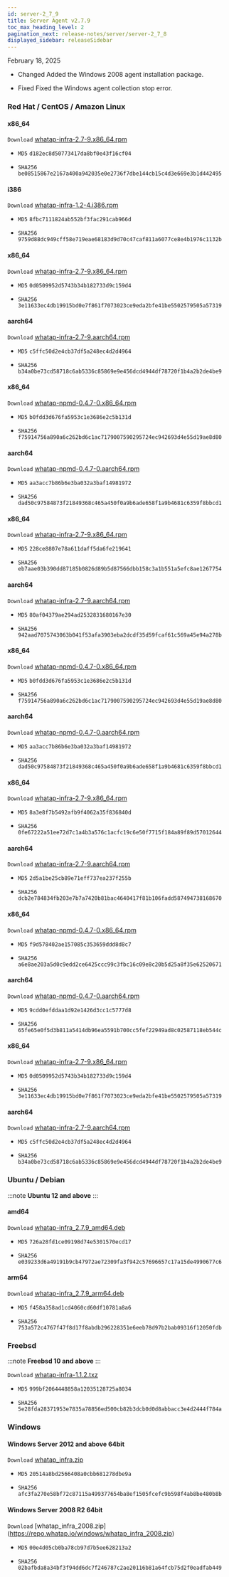 ```yaml
---
id: server-2_7_9
title: Server Agent v2.7.9
toc_max_heading_level: 2
pagination_next: release-notes/server/server-2_7_8
displayed_sidebar: releaseSidebar
---
```


February 18, 2025

- <Status priority='1'>Changed</Status> Added the Windows 2008 agent installation package.

- <Status priority='0'>Fixed</Status> Fixed the Windows agent collection stop error.

### Red Hat / CentOS / Amazon Linux

<Tabs>
<TabItem value="6Server6" label="6Server6 / 6" default>

#### x86_64

<code class='my'>Download</code> [whatap-infra-2.7-9.x86_64.rpm](https://repo.whatap.io/centos/6/x86_64/whatap-infra-2.7-9.x86_64.rpm)

- <code class='Beta'>MD5</code> `d182ec8d50773417da8bf0e43f16cf04`

- <code class='Beta'>SHA256</code> `be08515867e2167a400a942035e0e2736f7dbe144cb15c4d3e669e3b1d442495`

#### i386

<code class='my'>Download</code> [whatap-infra-1.2-4.i386.rpm](https://repo.whatap.io/centos/6/i386/whatap-infra-1.2-4.i386.rpm)

- <code class='Beta'>MD5</code> `8fbc7111824ab552bf3fac291cab966d`

- <code class='Beta'>SHA256</code> `9759d88dc949cff58e719eae68183d9d70c47caf811a6077ce8e4b1976c1132b`
  </TabItem>
  <TabItem value="7Server7" label="7Server7 / 7" default>

#### x86_64

<code class='my'>Download</code> [whatap-infra-2.7-9.x86_64.rpm](https://repo.whatap.io/centos/7/x86_64/whatap-infra-2.7-9.x86_64.rpm)

- <code class='Beta'>MD5</code> `0d0509952d5743b34b182733d9c159d4`

- <code class='Beta'>SHA256</code> `3e11633ec4db19915bd0e7f861f7073023ce9eda2bfe41be5502579505a57319`

#### aarch64

<code class='my'>Download</code> [whatap-infra-2.7-9.aarch64.rpm](https://repo.whatap.io/centos/7/aarch64/whatap-infra-2.7-9.aarch64.rpm)

- <code class='Beta'>MD5</code> `c5ffc50d2e4cb37df5a248ec4d2d4964`

- <code class='Beta'>SHA256</code> `b34a0be73cd58718c6ab5336c85869e9e456dcd4944df78720f1b4a2b2de4be9`

#### x86_64

<code class='my'>Download</code> [whatap-npmd-0.4.7-0.x86_64.rpm](https://repo.whatap.io/centos/7/x86_64/whatap-npmd-0.4.7-0.x86_64.rpm)

- <code class='Beta'>MD5</code> `b0fdd3d676fa5953c1e3686e2c5b131d`

- <code class='Beta'>SHA256</code> `f75914756a890a6c262bd6c1ac7179007590295724ec942693d4e55d19ae8d80`

#### aarch64

<code class='my'>Download</code> [whatap-npmd-0.4.7-0.aarch64.rpm](https://repo.whatap.io/centos/7/aarch64/whatap-npmd-0.4.7-0.aarch64.rpm)

- <code class='Beta'>MD5</code> `aa3acc7b86b6e3ba032a3baf14981972`

- <code class='Beta'>SHA256</code> `dad50c97584873f21849368c465a450f0a9b6ade658f1a9b4681c6359f8bbcd1`
  </TabItem>
  <TabItem value="8Server8" label="8Server8 / 8" default>

#### x86_64

<code class='my'>Download</code> [whatap-infra-2.7-9.x86_64.rpm](https://repo.whatap.io/centos/8/x86_64/whatap-infra-2.7-9.x86_64.rpm)

- <code class='Beta'>MD5</code> `228ce8807e78a611daff5da6fe219641`

- <code class='Beta'>SHA256</code> `eb7aae03b390dd87185b0826d89b5d87566dbb158c3a1b551a5efc8ae1267754`

#### aarch64

<code class='my'>Download</code> [whatap-infra-2.7-9.aarch64.rpm](https://repo.whatap.io/centos/8/aarch64/whatap-infra-2.7-9.aarch64.rpm)

- <code class='Beta'>MD5</code> `80af04379ae294ad2532831680167e30`

- <code class='Beta'>SHA256</code> `942aad7075743063b041f53afa3903eba2dcdf35d59fcaf61c569a45e94a278b`

#### x86_64

<code class='my'>Download</code> [whatap-npmd-0.4.7-0.x86_64.rpm](https://repo.whatap.io/centos/8/x86_64/whatap-npmd-0.4.7-0.x86_64.rpm)

- <code class='Beta'>MD5</code> `b0fdd3d676fa5953c1e3686e2c5b131d`

- <code class='Beta'>SHA256</code> `f75914756a890a6c262bd6c1ac7179007590295724ec942693d4e55d19ae8d80`

#### aarch64

<code class='my'>Download</code> [whatap-npmd-0.4.7-0.aarch64.rpm](https://repo.whatap.io/centos/8/aarch64/whatap-npmd-0.4.7-0.aarch64.rpm)

- <code class='Beta'>MD5</code> `aa3acc7b86b6e3ba032a3baf14981972`

- <code class='Beta'>SHA256</code> `dad50c97584873f21849368c465a450f0a9b6ade658f1a9b4681c6359f8bbcd1`
  </TabItem>
  <TabItem value="9Server9" label="9Server9 / 9" default>

#### x86_64

<code class='my'>Download</code> [whatap-infra-2.7-9.x86_64.rpm](https://repo.whatap.io/centos/9/x86_64/whatap-infra-2.7-9.x86_64.rpm)

- <code class='Beta'>MD5</code> `8a3e8f7b5492afb9f4062a35f836840d`

- <code class='Beta'>SHA256</code> `0fe67222a51ee72d7c1a4b3a576c1acfc19c6e50f7715f184a89f89d57012644`

#### aarch64

<code class='my'>Download</code> [whatap-infra-2.7-9.aarch64.rpm](https://repo.whatap.io/centos/9/aarch64/whatap-infra-2.7-9.aarch64.rpm)

- <code class='Beta'>MD5</code> `2d5a1be25cb89e71eff737ea237f255b`

- <code class='Beta'>SHA256</code> `dcb2e784834fb203e7b7a7420b81bac4640417f81b106fadd587494738168670`

#### x86_64

<code class='my'>Download</code> [whatap-npmd-0.4.7-0.x86_64.rpm](https://repo.whatap.io/centos/9/x86_64/whatap-npmd-0.4.7-0.x86_64.rpm)

- <code class='Beta'>MD5</code> `f9d578402ae157085c353659ddd8d8c7`

- <code class='Beta'>SHA256</code> `a6e8ae203a5d0c9edd2ce6425ccc99c3fbc16c09e8c20b5d25a8f35e62520671`

#### aarch64

<code class='my'>Download</code> [whatap-npmd-0.4.7-0.aarch64.rpm](https://repo.whatap.io/centos/9/aarch64/whatap-npmd-0.4.7-0.aarch64.rpm)

- <code class='Beta'>MD5</code> `9cdd0efddaa1d92e1426d3cc1c5777d8`

- <code class='Beta'>SHA256</code> `65fe65e0f5d3b811a5414db96ea5591b700cc5fef22949ad8c02587118eb544c`

</TabItem>
<TabItem value="amazonlinux2" label="amazonlinux2" default>

#### x86_64

<code class='my'>Download</code> [whatap-infra-2.7-9.x86_64.rpm](https://repo.whatap.io/centos/latest/x86_64/whatap-infra-2.7-9.x86_64.rpm)

- <code class='Beta'>MD5</code> `0d0509952d5743b34b182733d9c159d4`

- <code class='Beta'>SHA256</code> `3e11633ec4db19915bd0e7f861f7073023ce9eda2bfe41be5502579505a57319`

#### aarch64

<code class='my'>Download</code> [whatap-infra-2.7-9.aarch64.rpm](https://repo.whatap.io/centos/latest/aarch64/whatap-infra-2.7-9.aarch64.rpm)

- <code class='Beta'>MD5</code> `c5ffc50d2e4cb37df5a248ec4d2d4964`

- <code class='Beta'>SHA256</code> `b34a0be73cd58718c6ab5336c85869e9e456dcd4944df78720f1b4a2b2de4be9`
  </TabItem>

</Tabs>

### Ubuntu / Debian

:::note
**Ubuntu 12 and above**
:::

#### amd64

<code class='my'>Download</code> [whatap-infra_2.7.9_amd64.deb](https://repo.whatap.io/debian/unstable/whatap-infra_2.7.9_amd64.deb)

- <code class='Beta'>MD5</code> `726a28fd1ce09198d74e5301570ecd17`

- <code class='Beta'>SHA256</code> `e039233d6a49191b9cb47972ae72309fa3f942c57696657c17a15de4990677c6`

#### arm64

<code class='my'>Download</code> [whatap-infra_2.7.9_arm64.deb](https://repo.whatap.io/debian/unstable/whatap-infra_2.7.9_arm64.deb)

- <code class='Beta'>MD5</code> `f458a358ad1cd4060cd60df10781a8a6`

- <code class='Beta'>SHA256</code> `753a572c4767f47f8d17f8abdb296228351e6eeb78d97b2bab09316f12050fdb`

### Freebsd

:::note
**Freebsd 10 and above**
:::

<code class='my'>Download</code> [whatap-infra-1.1.2.txz](https://repo.whatap.io/freebsd/10/whatap-infra-1.1.2.txz)

- <code class='Beta'>MD5</code> `999bf2064448858a12035128725a8034`

- <code class='Beta'>SHA256</code> `5e28fda28371953e7835a78856ed500cb82b3dcb0d0d8abbacc3e4d2444f784a`

### Windows

#### Windows Server 2012 and above 64bit

<code class='my'>Download</code> [whatap_infra.zip](https://repo.whatap.io/windows/whatap_infra.zip)

- <code class='Beta'>MD5</code> `20514a8bd2566408a0cbb681278dbe9a`

- <code class='Beta'>SHA256</code> `afc3fa270e58bf72c87115a499377654ba8ef1505fcefc9b598f4ab8be480b8b`

#### Windows Server 2008 R2 64bit

<code class='my'>Download</code> [whatap_infra_2008.zip] (https://repo.whatap.io/windows/whatap_infra_2008.zip)

- <code class='Beta'>MD5</code> `00e4d05cb0ba78cb97d7b5ee628213a2`

- <code class='Beta'>SHA256</code> `02bafbda8a34bf3f94dd6dc7f246787c2ae20116b81a64fcb75d2f0eadfab449`
